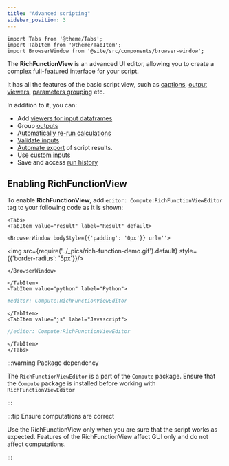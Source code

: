 ```yaml
---
title: "Advanced scripting"
sidebar_position: 3
---
```


```mdx-code-block
import Tabs from '@theme/Tabs';
import TabItem from '@theme/TabItem';
import BrowserWindow from '@site/src/components/browser-window';
```

The **RichFunctionView** is an advanced UI editor,
allowing you to create a complex full-featured interface for your script.

It has all the features of the basic script view, such as
[captions](getting-started#input-captions),
[output viewers](getting-started#adding-viewers-for-output-dataframes),
[parameters grouping](getting-starteds#grouping-inputs)
etc.

In addition to it, you can:

- Add [viewers for input dataframes](#adding-input-dataframe-viewers)
- Group [outputs](#grouping-outputs)
- [Automatically re-run calculations](#re-running-script-on-opening--on-input-change)
- [Validate inputs](#validating-inputs)
- [Automate export](#exporting-run-results-to-a-file) of script results.
- Use [custom inputs](#using-custom-inputs)
- Save and access [run history](#history)

## Enabling RichFunctionView

To enable **RichFunctionView**, add `editor: Compute:RichFunctionViewEditor` tag
to your following code as it is shown:

```mdx-code-block
<Tabs>
<TabItem value="result" label="Result" default>
```

```mdx-code-block
<BrowserWindow bodyStyle={{'padding': '0px'}} url=''>
```

<img src={require('../_pics/rich-function-demo.gif').default} style={{'border-radius': '5px'}}/>

```mdx-code-block
</BrowserWindow>
```

```mdx-code-block
</TabItem>
<TabItem value="python" label="Python">
```

```python title="Your script header"
#editor: Compute:RichFunctionViewEditor
```

```mdx-code-block
</TabItem>
<TabItem value="js" label="Javascript">
```

```javascript title="Your script header"
//editor: Compute:RichFunctionViewEditor
```

```mdx-code-block
</TabItem>
</Tabs>
```

:::warning Package dependency

The `RichFunctionViewEditor` is a part of the `Compute` package.
Ensure that the `Compute` package is installed before working with `RichFunctionViewEditor`

:::

:::tip Ensure computations are correct

Use the RichFunctionView only when you are sure that the script works as expected.
Features of the RichFunctionView affect GUI only and do not affect computations.

:::